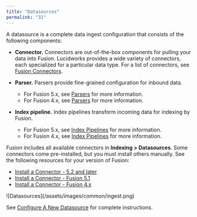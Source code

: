 ```yaml
---
title: "Datasources"
permalink: "31"
---
```


A datasource is a complete data ingest configuration that consists of the following components:

* **Connector.** Connectors are out-of-the-box components for pulling your data into Fusion. Lucidworks provides a wide variety of connectors, each specialized for a particular data type. For a list of connectors, see [Fusion Connectors](/fusion-connectors/2/fusion-connectors).
* **Parser.** Parsers provide fine-grained configuration for inbound data.

  + For Fusion 5.x, see [Parsers](/fusion/5.9/370/parsers) for more information.
  + For Fusion 4.x, see [Parsers](/fusion-server/4.2/370/parsers) for more information.
* **Index pipeline.** Index pipelines transform incoming data for indexing by Fusion.

  + For Fusion 5.x, see [Index Pipelines](/fusion/5.9/162/index-pipelines) for more information.
  + For Fusion 4.x, see [Index Pipelines](/fusion-server/4.2/162/index-pipelines) for more information.

Fusion includes all available connectors in **Indexing > Datasources**. Some connectors come pre-installed, but you must install others manually. See the following resources for your version of Fusion:

* [Install a Connector - 5.2 and later](/how-to/8810/install-a-connector-5-2-and-later)
* [Install a Connector - Fusion 5.1](/how-to/8811/install-a-connector-fusion-5-1)
* [Install a Connector - Fusion 4.x](/how-to/8813/install-a-connector-fusion-4-x)

<Frame>![Datasources](/assets/images/common/ingest.png)</Frame>

See [Configure A New Datasource](/how-to/867/configure-a-new-datasource) for complete instructions.